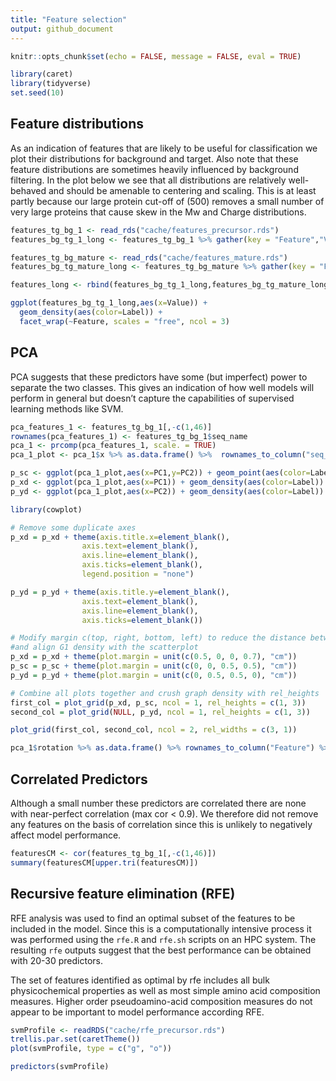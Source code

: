 ```yaml
---
title: "Feature selection"
output: github_document
---
```


```r
knitr::opts_chunk$set(echo = FALSE, message = FALSE, eval = TRUE)
```

```r
library(caret)
library(tidyverse)
set.seed(10)
```

## Feature distributions

As an indication of features that are likely to be useful for classification we plot their distributions for background and target.  Also note that these feature distributions are sometimes heavily influenced by background filtering.  In the plot below we see that all distributions are relatively well-behaved and should be amenable to centering and scaling.  This is at least partly because our large protein cut-off of (500) removes a small number of very large proteins that cause skew in the Mw and Charge distributions.

```r
features_tg_bg_1 <- read_rds("cache/features_precursor.rds")
features_bg_tg_1_long <- features_tg_bg_1 %>% gather(key = "Feature","Value",-seq_name,-Label) %>% add_column(database="precursors")

features_tg_bg_mature <- read_rds("cache/features_mature.rds")
features_bg_tg_mature_long <- features_tg_bg_mature %>% gather(key = "Feature","Value",-seq_name,-Label) %>% add_column(database="mature")

features_long <- rbind(features_bg_tg_1_long,features_bg_tg_mature_long)

ggplot(features_bg_tg_1_long,aes(x=Value)) + 
  geom_density(aes(color=Label)) + 
  facet_wrap(~Feature, scales = "free", ncol = 3)
```


## PCA

PCA suggests that these predictors have some (but imperfect) power to separate the two classes.  This gives an indication of how well models will perform in general but doesn't capture the capabilities of supervised learning methods like SVM.

```r
pca_features_1 <- features_tg_bg_1[,-c(1,46)]
rownames(pca_features_1) <- features_tg_bg_1$seq_name
pca_1 <- prcomp(pca_features_1, scale. = TRUE)
pca_1_plot <- pca_1$x %>% as.data.frame() %>%  rownames_to_column("seq_name") %>% left_join(features_tg_bg_1)

p_sc <- ggplot(pca_1_plot,aes(x=PC1,y=PC2)) + geom_point(aes(color=Label)) + theme(legend.position = "none")
p_xd <- ggplot(pca_1_plot,aes(x=PC1)) + geom_density(aes(color=Label))
p_yd <- ggplot(pca_1_plot,aes(x=PC2)) + geom_density(aes(color=Label)) + coord_flip()

library(cowplot)

# Remove some duplicate axes
p_xd = p_xd + theme(axis.title.x=element_blank(),
				axis.text=element_blank(),
				axis.line=element_blank(),
				axis.ticks=element_blank(),
				legend.position = "none")

p_yd = p_yd + theme(axis.title.y=element_blank(),
				axis.text=element_blank(),
				axis.line=element_blank(),
				axis.ticks=element_blank())

# Modify margin c(top, right, bottom, left) to reduce the distance between plots
#and align G1 density with the scatterplot
p_xd = p_xd + theme(plot.margin = unit(c(0.5, 0, 0, 0.7), "cm"))
p_sc = p_sc + theme(plot.margin = unit(c(0, 0, 0.5, 0.5), "cm"))
p_yd = p_yd + theme(plot.margin = unit(c(0, 0.5, 0.5, 0), "cm"))

# Combine all plots together and crush graph density with rel_heights
first_col = plot_grid(p_xd, p_sc, ncol = 1, rel_heights = c(1, 3))
second_col = plot_grid(NULL, p_yd, ncol = 1, rel_heights = c(1, 3))

plot_grid(first_col, second_col, ncol = 2, rel_widths = c(3, 1))
```



```r
pca_1$rotation %>% as.data.frame() %>% rownames_to_column("Feature") %>% ggplot(aes(x=Feature,y=PC1)) + geom_col() + coord_flip()
```


## Correlated Predictors

Although a small number these predictors are correlated there are none with near-perfect correlation (max cor < 0.9).  We therefore did not remove any features on the basis of correlation since this is unlikely to negatively affect model performance. 

```r
featuresCM <- cor(features_tg_bg_1[,-c(1,46)])
summary(featuresCM[upper.tri(featuresCM)])
```

## Recursive feature elimination (RFE)

RFE analysis was used to find an optimal subset of the features to be included in the model. Since this is a computationally intensive process it was performed using the `rfe.R` and `rfe.sh` scripts on an HPC system.  The resulting `rfe` outputs suggest that the best performance can be obtained with 20-30 predictors.  

The set of features identified as optimal by rfe includes all bulk physicochemical properties as well as most simple amino acid composition measures.  Higher order pseudoamino-acid composition measures do not appear to be important to model performance according RFE.

```r
svmProfile <- readRDS("cache/rfe_precursor.rds")
trellis.par.set(caretTheme())
plot(svmProfile, type = c("g", "o"))
```

```r
predictors(svmProfile)
```


